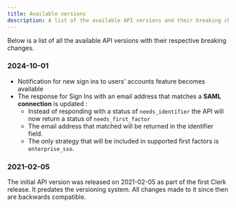 ```yaml
---
title: Available versions
description: A list of the available API versions and their breaking changes.
---
```


Below is a list of all the available API versions with their respective breaking changes.

### 2024-10-01

- Notification for new sign ins to users' accounts feature becomes available
- The response for Sign Ins with an email address that matches a **SAML connection** is updated :
  - Instead of responding with a status of `needs_identifier` the API will now return a status of `needs_first_factor`
  - The email address that matched will be returned in the identifier field.
  - The only strategy that will be included in supported first factors is `enterprise_sso`.

### 2021-02-05

The initial API version was released on 2021-02-05 as part of the first Clerk release. It predates the versioning system. All changes made to it since then are backwards compatible.
